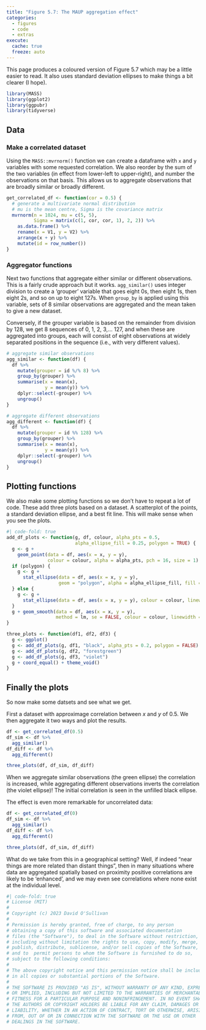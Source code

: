 ```yaml
---
title: "Figure 5.7: The MAUP aggregation effect"
categories: 
  - figures
  - code
  - extras
execute: 
  cache: true
  freeze: auto
---
```


This page produces a coloured version of Figure 5.7 which may be a little easier to read. It also uses standard deviation ellipses to make things a bit clearer (I hope).

```r
library(MASS)
library(ggplot2)
library(ggpubr)
library(tidyverse)
```

## Data
### Make a correlated dataset
Using the `MASS::mvrnorm()` function we can create a dataframe with `x` and `y` variables with some requested correlation. We also reorder by the sum of the two variables (in effect from lower-left to upper-right), and number the observations on that basis. This allows us to aggregate observations that are broadly similar or broadly different.

```r
get_correlated_df <- function(cor = 0.5) {
  # generate a multivariate normal distribution
  # mu is the mean centre, Sigma is the covariance matrix
  mvrnorm(n = 1024, mu = c(5, 5), 
          Sigma = matrix(c(1, cor, cor, 1), 2, 2)) %>%
    as.data.frame() %>%
    rename(x = V1, y = V2) %>%
    arrange(x + y) %>% 
    mutate(id = row_number())
}
```

### Aggregator functions
Next two functions that aggregate either similar or different observations. This is a fairly crude approach but it works. `agg_similar()` uses integer division to create a 'grouper' variable that goes eight 0s, then eight 1s, then eight 2s, and so on up to eight 127s. When `group_by` is applied using this variable, sets of 8 similar observations are aggregated and the mean taken to give a new dataset.

Conversely, if the grouper variable is based on the remainder from division by 128, we get 8 sequences of 0, 1, 2, 3,... 127, and when these are aggregated into groups, each will consist of eight observations at widely separated positions in the sequence (i.e., with very different values).

```r
# aggregate similar observations
agg_similar <- function(df) {
  df %>%
    mutate(grouper = id %/% 8) %>%
    group_by(grouper) %>%
    summarise(x = mean(x), 
              y = mean(y)) %>%
    dplyr::select(-grouper) %>%
    ungroup()
}

# aggregate different observations
agg_different <- function(df) {
  df %>%
    mutate(grouper = id %% 128) %>%
    group_by(grouper) %>%
    summarise(x = mean(x), 
              y = mean(y)) %>%
    dplyr::select(-grouper) %>%
    ungroup()
}
```

## Plotting functions
We also make some plotting functions so we don't have to repeat a lot of code. These add three plots based on a dataset. A scatterplot of the points, a standard deviation ellipse, and a best fit line. This will make sense when you see the plots.

```r
#| code-fold: true
add_df_plots <- function(g, df, colour, alpha_pts = 0.5, 
                         alpha_ellipse_fill = 0.25, polygon = TRUE) {
  g <- g + 
    geom_point(data = df, aes(x = x, y = y),
               colour = colour, alpha = alpha_pts, pch = 16, size = 1)
  if (polygon) {
    g <- g + 
      stat_ellipse(data = df, aes(x = x, y = y),
                   geom = "polygon", alpha = alpha_ellipse_fill, fill = colour)
  } else {
    g <- g + 
      stat_ellipse(data = df, aes(x = x, y = y), colour = colour, linewidth = 0.35)
  }
  g + geom_smooth(data = df, aes(x = x, y = y),
                  method = lm, se = FALSE, colour = colour, linewidth = 0.5)
}

three_plots <- function(df1, df2, df3) {
  g <- ggplot()
  g <- add_df_plots(g, df1, "black", alpha_pts = 0.2, polygon = FALSE)
  g <- add_df_plots(g, df2, "forestgreen")
  g <- add_df_plots(g, df3, "violet")
  g + coord_equal() + theme_void()
}
```

## Finally the plots
So now make some datsets and see what we get.

First a dataset with approximage correlation between $x$ and $y$ of 0.5. We then aggregate it two ways and plot the results.

```r
df <- get_correlated_df(0.5)
df_sim <- df %>%
  agg_similar()
df_diff <- df %>%
  agg_different()

three_plots(df, df_sim, df_diff)
```

When we aggregate similar observations (the green ellipse) the correlation is increased, while aggregating different observations inverts the correlation (the violet ellipse)! The initial correlation is seen in the unfilled black ellipse.

The effect is even more remarkable for uncorrelated data:

```r
df <- get_correlated_df(0)
df_sim <- df %>%
  agg_similar()
df_diff <- df %>%
  agg_different()

three_plots(df, df_sim, df_diff)
```

What do we take from this in a geographical setting? Well, if indeed "near things are more related than distant things", then in many situations where data are aggregated spatially based on proximity positive correlations are likely to be 'enhanced', and we may even see correlations where none exist at the individual level.

```r
#| code-fold: true
# License (MIT)
#
# Copyright (c) 2023 David O'Sullivan
#
# Permission is hereby granted, free of charge, to any person
# obtaining a copy of this software and associated documentation
# files (the "Software"), to deal in the Software without restriction,
# including without limitation the rights to use, copy, modify, merge,
# publish, distribute, sublicense, and/or sell copies of the Software,
# and to  permit persons to whom the Software is furnished to do so,
# subject to the following conditions:
#
# The above copyright notice and this permission notice shall be included
# in all copies or substantial portions of the Software.
#
# THE SOFTWARE IS PROVIDED "AS IS", WITHOUT WARRANTY OF ANY KIND, EXPRESS
# OR IMPLIED, INCLUDING BUT NOT LIMITED TO THE WARRANTIES OF MERCHANTABILITY,
# FITNESS FOR A PARTICULAR PURPOSE AND NONINFRINGEMENT. IN NO EVENT SHALL
# THE AUTHORS OR COPYRIGHT HOLDERS BE LIABLE FOR ANY CLAIM, DAMAGES OR OTHER
# LIABILITY, WHETHER IN AN ACTION OF CONTRACT, TORT OR OTHERWISE, ARISING
# FROM, OUT OF OR IN CONNECTION WITH THE SOFTWARE OR THE USE OR OTHER
# DEALINGS IN THE SOFTWARE.
```
